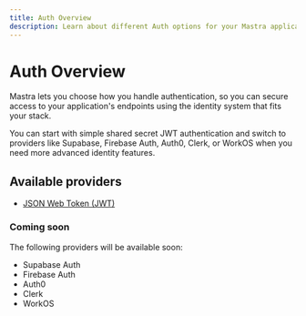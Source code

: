 ---
title: Auth Overview
description: Learn about different Auth options for your Mastra applications
---

# Auth Overview

Mastra lets you choose how you handle authentication, so you can secure access to your application's endpoints using the identity system that fits your stack.

You can start with simple shared secret JWT authentication and switch to providers like Supabase, Firebase Auth, Auth0, Clerk, or WorkOS when you need more advanced identity features.

## Available providers

- [JSON Web Token (JWT)](/docs/auth/jwt)

### Coming soon

The following providers will be available soon:

- Supabase Auth
- Firebase Auth
- Auth0
- Clerk
- WorkOS
